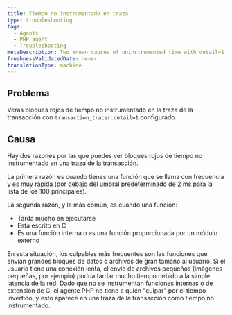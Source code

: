 ```yaml
---
title: Tiempo no instrumentado en traza
type: troubleshooting
tags:
  - Agents
  - PHP agent
  - Troubleshooting
metaDescription: Two known causes of uninstrumented time with detail=1 in transaction traces with New Relic's PHP agent.
freshnessValidatedDate: never
translationType: machine
---
```


## Problema

Verás bloques rojos de tiempo no instrumentado en la traza de la transacción con `transaction_tracer.detail=1` configurado.

## Causa

Hay dos razones por las que puedes ver bloques rojos de tiempo no instrumentado en una traza de la transacción.

La primera razón es cuando tienes una función que se llama con frecuencia y es muy rápida (por debajo del umbral predeterminado de 2 ms para la lista de los 100 principales).

La segunda razón, y la más común, es cuando una función:

* Tarda mucho en ejecutarse
* Esta escrito en C
* Es una función interna o es una función proporcionada por un módulo externo

En esta situación, los culpables más frecuentes son las funciones que envían grandes bloques de datos o archivos de gran tamaño al usuario. Si el usuario tiene una conexión lenta, el envío de archivos pequeños (imágenes pequeñas, por ejemplo) podría tardar mucho tiempo debido a la simple latencia de la red. Dado que no se instrumentan funciones internas o de extensión de C, el agente PHP no tiene a quién "culpar" por el tiempo invertido, y esto aparece en una traza de la transacción como tiempo no instrumentado.
